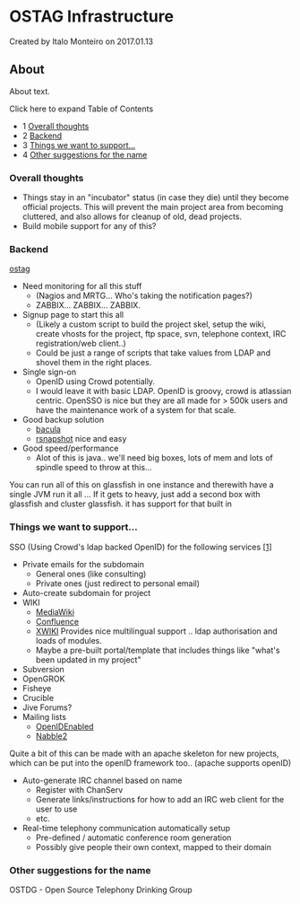 
# OSTAG Infrastructure 

 Created by  Italo Monteiro on 2017.01.13

## About

About text.

Click here to expand Table of Contents

* 1 [Overall thoughts](#overall-thoughts)
* 2 [Backend](#backend)
* 3 [Things we want to support...](#things-we-want-to-support)
* 4 [Other suggestions for the name](#other-suggestions-for-the-name)

### Overall thoughts

* Things stay in an "incubator" status (in case they die) until they become official projects. This will prevent the main project area from becoming cluttered, and also allows for cleanup of old, dead projects.
* Build mobile support for any of this?

### Backend

[ostag](./index.mdx#about)

* Need monitoring for all this stuff  
   * (Nagios and MRTG... Who's taking the notification pages?)  
   * ZABBIX... ZABBIX... ZABBIX.
* Signup page to start this all  
   * (Likely a custom script to build the project skel, setup the wiki, create vhosts for the project, ftp space, svn, telephone context, IRC registration/web client..)  
   * Could be just a range of scripts that take values from LDAP and shovel them in the right places.
* Single sign-on  
   * OpenID using Crowd potentially.  
   * I would leave it with basic LDAP. OpenID is groovy, crowd is atlassian centric. OpenSSO is nice but they are all made for > 500k users and have the maintenance work of a system for that scale.
* Good backup solution  
   * [bacula](http://www.bacula.org/)  
   * [rsnapshot](http://www.rsnapshot.org/) nice and easy
* Good speed/performance  
   * Alot of this is java.. we'll need big boxes, lots of mem and lots of spindle speed to throw at this...

You can run all of this on glassfish in one instance and therewith have a single JVM run it all ... If it gets to heavy, just add a second box with glassfish and cluster glassfish. it has support for that built in

### Things we want to support...

SSO (Using Crowd's ldap backed OpenID) for the following services [\[1\]](http://confluence.atlassian.com/display/CROWD/Crowd+Documentation)

* Private emails for the subdomain  
   * General ones (like consulting)  
   * Private ones (just redirect to personal email)
* Auto-create subdomain for project
* WIKI  
   * [MediaWiki](http://www.mediawiki.com/)  
   * [Confluence](http://www.confluence.com/)  
   * [XWIKI](http://www.xwiki.org/) Provides nice multilingual support .. ldap authorisation and loads of modules.  
   * Maybe a pre-built portal/template that includes things like "what's been updated in my project"
* Subversion
* OpenGROK
* Fisheye
* Crucible
* Jive Forums?
* Mailing lists  
   * [OpenIDEnabled](http://openidenabled.com/unsupported-software/)  
   * [Nabble2](http://www.nabble2.com/)

Quite a bit of this can be made with an apache skeleton for new projects, which can be put into the openID framework too.. (apache supports openID)

* Auto-generate IRC channel based on name  
   * Register with ChanServ  
   * Generate links/instructions for how to add an IRC web client for the user to use  
   * etc.
* Real-time telephony communication automatically setup  
   * Pre-defined / automatic conference room generation  
   * Possibly give people their own context, mapped to their domain

### Other suggestions for the name

OSTDG - Open Source Telephony Drinking Group


